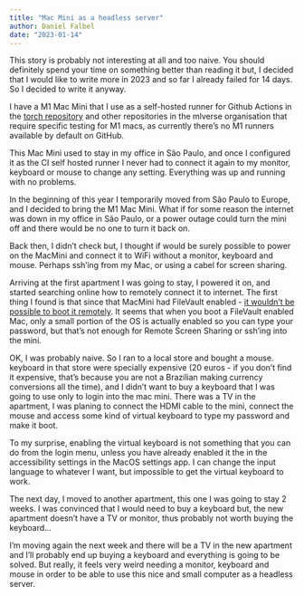 ```yaml
---
title: "Mac Mini as a headless server"
author: Daniel Falbel
date: "2023-01-14"
---
```


This story is probably not interesting at all and too naive. You should definitely spend your time on something better than reading it but, I decided that I would like to write more in 2023 and so far I already failed for 14 days. So I decided to write it anyway.

I have a M1 Mac Mini that I use as a self-hosted runner for Github Actions in the [torch repository](https://github.com/mlverse/torch) and other repositories in the mlverse organisation that require specific testing for M1 macs, as currently there's no M1 runners available by default on GitHub.

This Mac Mini used to stay in my office in São Paulo, and once I configured it as the CI self hosted runner I never had to connect it again to my monitor, keyboard or mouse to change any setting. Everything was up and running with no problems.

In the beginning of this year I temporarily moved from São Paulo to Europe, and I decided to bring the M1 Mac Mini. What if for some reason the internet was down in my office in São Paulo, or a power outage could turn the mini off and there would be no one to turn it back on.

Back then, I didn't check but, I thought if would be surely possible to power on the MacMini and connect it to WiFi without a monitor, keyboard and mouse. 
Perhaps ssh'ing from my Mac, or using a cabel for screen sharing.

Arriving at the first apartment I was going to stay, I powered it on, and started searching online how to remotely connect it to internet. The first thing I found is that since that MacMini had FileVault enabled - [it wouldn't be possible to boot it remotely](https://apple.stackexchange.com/a/217698). It seems that when you boot a FileVault enabled Mac, only a small portion of the OS is actually enabled so you can type your password, but that's not enough for Remote Screen Sharing or ssh'ing into the mini.

OK, I was probably naive. So I ran to a local store and bought a mouse. keyboard in that store were specially expensive (20 euros - if you don't find it expensive, that's because you are not a Brazilian making currency conversions all the time), and I didn't want to buy a keyboard that I was going to use only to login into the mac mini. There was a TV in the apartment, I was planing to connect the HDMI cable to the mini, connect the mouse and access some kind of virtual keyboard to type my password and make it boot.

To my surprise, enabling the virtual keyboard is not something that you can do from the login menu, unless you have already enabled it the in the accessibility settings in the MacOS settings app. I can change the input language to whatever I want, but impossible to get the virtual keyboard to work.

The next day, I moved to another apartment, this one I was going to stay 2 weeks. I was convinced that I would need to buy a keyboard but, the new apartment doesn't have a TV or monitor, thus probably not worth buying the keyboard...

I'm moving again the next week and there will be a TV in the new apartment and I'll probably end up buying a keyboard and everything is going to be solved. But really, it feels very weird needing a monitor, keyboard and mouse in order to be able to use this nice and small computer as a headless server.
